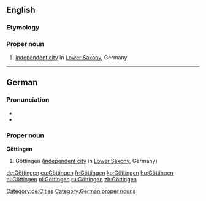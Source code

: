 ==English==

===Etymology===
{{etyl|de|en}}

===Proper noun===
{{en-proper noun}}

# [[independent city]] in [[Lower Saxony]], Germany

----

==German==
{{wikipedia}}
{{wikipedia|lang=de}}
===Pronunciation===
* {{audio|De-Göttingen-pronunciation.ogg|Audio}}
* {{audio|De-Göttingen.ogg|Audio}}

===Proper noun===
'''Göttingen'''

# Göttingen ([[independent city]] in [[Lower Saxony]], Germany)

[[Category:de:Cities]]
[[Category:German proper nouns]]

[[de:Göttingen]]
[[eu:Göttingen]]
[[fr:Göttingen]]
[[ko:Göttingen]]
[[hu:Göttingen]]
[[nl:Göttingen]]
[[pl:Göttingen]]
[[ru:Göttingen]]
[[zh:Göttingen]]